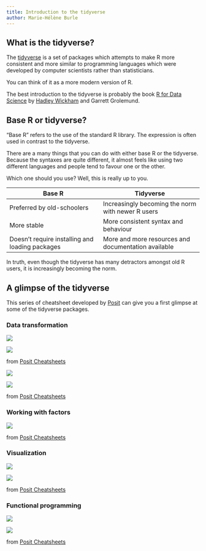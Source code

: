 ```yaml
---
title: Introduction to the tidyverse
author: Marie-Hélène Burle
---
```


## What is the tidyverse?

The [tidyverse](https://www.tidyverse.org/) is a set of packages which attempts to make R more consistent and more similar to programming languages which were developed by computer scientists rather than statisticians.

You can think of it as a more modern version of R.

The best introduction to the tidyverse is probably the book [R for Data Science](https://r4ds.had.co.nz/index.html) by [Hadley Wickham](https://hadley.nz/) and Garrett Grolemund.

## Base R or tidyverse?

"Base R" refers to the use of the standard R library. The expression is often used in contrast to the tidyverse.

There are a many things that you can do with either base R or the tidyverse. Because the syntaxes are quite different, it almost feels like using two different languages and people tend to favour one or the other.

Which one should you use? Well, this is really up to you.

| Base R   | Tidyverse  |
|---------------|----------------|
| Preferred by old-schoolers | Increasingly becoming the norm with newer R users           |
| More stable | More consistent syntax and behaviour |
| Doesn't require installing and loading packages | More and more resources and documentation available |

In truth, even though the tidyverse has many detractors amongst old R users, it is increasingly becoming the norm.

## A glimpse of the tidyverse

This series of cheatsheet developed by [Posit](https://posit.co/) can give you a first glimpse at some of the tidyverse packages.

### Data transformation

![](img/data-transformation_1.jpg)

![](img/data-transformation_2.jpg)

:::{.caption}

from [Posit Cheatsheets](https://posit.co/resources/cheatsheets/)

:::

![](img/tidyr_1.jpg)

![](img/tidyr_2.jpg)

:::{.caption}

from [Posit Cheatsheets](https://posit.co/resources/cheatsheets/)

:::

### Working with factors

![](img/factors.jpg)

:::{.caption}

from [Posit Cheatsheets](https://posit.co/resources/cheatsheets/)

:::

### Visualization

![](img/data-visualization_1.jpg)

![](img/data-visualization_2.jpg)

:::{.caption}

from [Posit Cheatsheets](https://posit.co/resources/cheatsheets/)

:::

### Functional programming

![](img/purrr_1.jpg)

![](img/purrr_2.jpg)

:::{.caption}

from [Posit Cheatsheets](https://posit.co/resources/cheatsheets/)

:::
